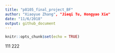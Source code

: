```yaml
---
title: "p8105_final_project_BF"
author: "Xiaoyue Zhang", "Jieqi Tu, Hongyao Xie"
date: "11/6/2018"
output: github_document
---
```


```r
knitr::opts_chunk$set(echo = TRUE)
```

111
222